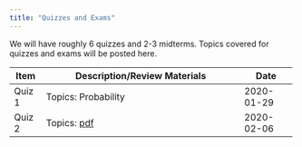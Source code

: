 ```yaml
---
title: "Quizzes and Exams"
---
```


We will have roughly 6 quizzes and 2-3 midterms.  Topics covered for quizzes and exams will be posted here.

+---------+----------------------------------------------------------+---------------+
| Item    | Description/Review Materials                             | Date          |
+=========+==========================================================+===============+
| Quiz 1  | Topics: Probability                                      | 2020-01-29    |
+---------+----------------------------------------------------------+---------------+
| Quiz 2  | Topics: [pdf](quizzes/q2/quiz2_topics.pdf)               | 2020-02-06    |
+---------+----------------------------------------------------------+---------------+
